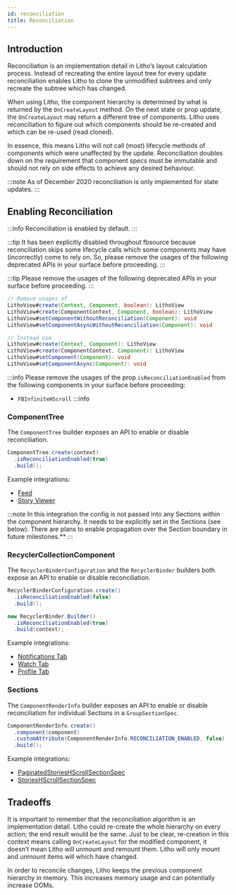 ```yaml
---
id: reconciliation
title: Reconciliation
---
```



## Introduction

Reconciliation is an implementation detail in Litho’s layout calculation process. Instead of
recreating the entire layout tree for every update reconciliation enables Litho to clone the
unmodified subtrees and only recreate the subtree which has changed.

When using Litho, the component hierarchy is determined by what is returned by the
`OnCreateLayout` method. On the next state or prop update, the `OnCreateLayout` may return a different
tree of components. Litho uses reconciliation to figure out which components should be re-created
and which can be re-used (read cloned).

In essence, this means Litho will not call (most) lifecycle methods of components which were
unaffected by the update. Reconciliation doubles down on the requirement that component specs must
be immutable and should not rely on side effects to achieve any desired behaviour.

:::note
As of December 2020 reconciliation is only implemented for state updates.
:::

## Enabling Reconciliation

:::info
Reconciliation is enabled by default.
:::

<FbInternalOnly>

:::tip
It has been explicitly disabled throughout fbsource because reconciliation skips some lifecycle calls which some components may have (incorrectly) come to rely on. So, please remove the usages of the following deprecated APIs in your surface before proceeding.
:::

</FbInternalOnly>

<OssOnly>

:::tip
Please remove the usages of the following deprecated APIs in your surface before proceeding.
:::

</OssOnly>

```java
// Remove usages of
LithoView#create(Context, Component, boolean): LithoView
LithoView#create(ComponentContext, Component, boolean): LithoView
LithoView#setComponentWithoutReconciliation(Component): void
LithoView#setComponentAsyncWithoutReconciliation(Component): void

// Instead use
LithoView#create(Context, Component): LithoView
LithoView#create(ComponentContext, Component): LithoView
LithoView#setComponent(Component): void
LithoView#setComponentAsync(Component): void
```

<FbInternalOnly>

:::info
Please remove the usages of the prop `isReconciliationEnabled` from the following components in your surface before proceeding:
* `FBInfiniteHScroll`
:::info

</FbInternalOnly>

### ComponentTree

The `ComponentTree` builder exposes an API to enable or disable reconciliation.

```java
ComponentTree.create(context)
  .isReconciliationEnabled(true)
  .build();
```

<FbInternalOnly>

Example integrations:
* [Feed](https://fburl.com/diffusion/azpz7q8u)
* [Story Viewer](https://fburl.com/diffusion/xv0puz80)

</FbInternalOnly>

:::note
In this integration the config is not passed into any Sections within the component
hierarchy. It needs to be explicitly set in the Sections (see below). There are plans to enable
propagation over the Section boundary in future milestones.**
:::

### RecyclerCollectionComponent

The `RecyclerBinderConfiguration` and the `RecyclerBinder` builders both expose an API to enable or
disable reconciliation.

```java
RecyclerBinderConfiguration.create()
  .isReconciliationEnabled(false)
  .build();
```


```java
new RecyclerBinder.Builder()
  .isReconciliationEnabled(true)
  .build(context);
```
<FbInternalOnly>

Example integrations:
* [Notifications Tab](https://fburl.com/diffusion/l10jx2ys)
* [Watch Tab](https://fburl.com/diffusion/ld30lvlm)
* [Profile Tab](https://fburl.com/diffusion/tp4j1arg)

</FbInternalOnly>

### Sections

The `ComponentRenderInfo` builder exposes an API to enable or disable reconciliation for individual
Sections in a `GroupSectionSpec`.

```java
ComponentRenderInfo.create()
  .component(component)
  .customAttribute(ComponentRenderInfo.RECONCILIATION_ENABLED, false)
  .build();
```

<FbInternalOnly>

Example integrations:
* [PaginatedStoriesHScrollSectionSpec](https://fburl.com/diffusion/2h1npnoj)
* [StoriesHScrollSectionSpec](https://fburl.com/diffusion/jhsnym17)

</FbInternalOnly>

## Tradeoffs

It is important to remember that the reconciliation algorithm is an implementation detail. Litho
could re-create the whole hierarchy on every action; the end result would be the same. Just to be
clear, re-creation in this context means calling `OnCreateLayout` for the modified component, it
doesn’t mean Litho will unmount and remount them. Litho will only mount and unmount items will
which have changed.

In order to reconcile changes, Litho keeps the previous component hierarchy in memory. This
increases memory usage and can potentially increase OOMs.
